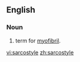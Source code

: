 ==English==

===Noun===
{{en-noun}}

# {{medicine}} {{obsolete}} term for [[myofibril]].

[[vi:sarcostyle]]
[[zh:sarcostyle]]